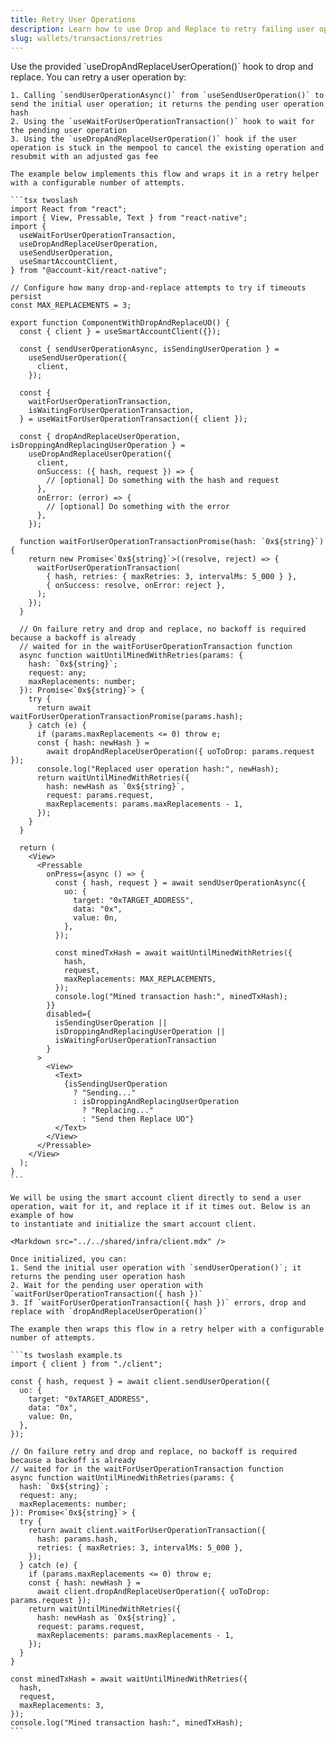 ```yaml
---
title: Retry User Operations
description: Learn how to use Drop and Replace to retry failing user operations.
slug: wallets/transactions/retries
---
```


<Markdown src="../../shared/infra/drop-and-replace-description.mdx" />

<Tabs>
  <Tab title="React">
    Use the provided `useDropAndReplaceUserOperation()` hook to drop and replace. You can retry a user operation by:

    1. Calling `sendUserOperationAsync()` from `useSendUserOperation()` to send the initial user operation; it returns the pending user operation hash
    2. Using the `useWaitForUserOperationTransaction()` hook to wait for the pending user operation
    3. Using the `useDropAndReplaceUserOperation()` hook if the user operation is stuck in the mempool to cancel the existing operation and resubmit with an adjusted gas fee

    The example below implements this flow and wraps it in a retry helper with a configurable number of attempts.

    ```tsx twoslash
    import React from "react";
    import { View, Pressable, Text } from "react-native";
    import {
      useWaitForUserOperationTransaction,
      useDropAndReplaceUserOperation,
      useSendUserOperation,
      useSmartAccountClient,
    } from "@account-kit/react-native";

    // Configure how many drop-and-replace attempts to try if timeouts persist
    const MAX_REPLACEMENTS = 3;

    export function ComponentWithDropAndReplaceUO() {
      const { client } = useSmartAccountClient({});

      const { sendUserOperationAsync, isSendingUserOperation } =
        useSendUserOperation({
          client,
        });

      const {
        waitForUserOperationTransaction,
        isWaitingForUserOperationTransaction,
      } = useWaitForUserOperationTransaction({ client });

      const { dropAndReplaceUserOperation, isDroppingAndReplacingUserOperation } =
        useDropAndReplaceUserOperation({
          client,
          onSuccess: ({ hash, request }) => {
            // [optional] Do something with the hash and request
          },
          onError: (error) => {
            // [optional] Do something with the error
          },
        });

      function waitForUserOperationTransactionPromise(hash: `0x${string}`) {
        return new Promise<`0x${string}`>((resolve, reject) => {
          waitForUserOperationTransaction(
            { hash, retries: { maxRetries: 3, intervalMs: 5_000 } },
            { onSuccess: resolve, onError: reject },
          );
        });
      }

      // On failure retry and drop and replace, no backoff is required because a backoff is already
      // waited for in the waitForUserOperationTransaction function
      async function waitUntilMinedWithRetries(params: {
        hash: `0x${string}`;
        request: any;
        maxReplacements: number;
      }): Promise<`0x${string}`> {
        try {
          return await waitForUserOperationTransactionPromise(params.hash);
        } catch (e) {
          if (params.maxReplacements <= 0) throw e;
          const { hash: newHash } =
            await dropAndReplaceUserOperation({ uoToDrop: params.request });
          console.log("Replaced user operation hash:", newHash);
          return waitUntilMinedWithRetries({
            hash: newHash as `0x${string}`,
            request: params.request,
            maxReplacements: params.maxReplacements - 1,
          });
        }
      }

      return (
        <View>
          <Pressable
            onPress={async () => {
              const { hash, request } = await sendUserOperationAsync({
                uo: {
                  target: "0xTARGET_ADDRESS",
                  data: "0x",
                  value: 0n,
                },
              });

              const minedTxHash = await waitUntilMinedWithRetries({
                hash,
                request,
                maxReplacements: MAX_REPLACEMENTS,
              });
              console.log("Mined transaction hash:", minedTxHash);
            }}
            disabled={
              isSendingUserOperation ||
              isDroppingAndReplacingUserOperation ||
              isWaitingForUserOperationTransaction
            }
          >
            <View>
              <Text>
                {isSendingUserOperation
                  ? "Sending..."
                  : isDroppingAndReplacingUserOperation
                    ? "Replacing..."
                    : "Send then Replace UO"}
              </Text>
            </View>
          </Pressable>
        </View>
      );
    }
    ```

  </Tab>
  <Tab title="JavaScript">
  
    We will be using the smart account client directly to send a user operation, wait for it, and replace it if it times out. Below is an example of how
    to instantiate and initialize the smart account client.

    <Markdown src="../../shared/infra/client.mdx" />

    Once initialized, you can:
    1. Send the initial user operation with `sendUserOperation()`; it returns the pending user operation hash
    2. Wait for the pending user operation with `waitForUserOperationTransaction({ hash })`
    3. If `waitForUserOperationTransaction({ hash })` errors, drop and replace with `dropAndReplaceUserOperation()`

    The example then wraps this flow in a retry helper with a configurable number of attempts.

    ```ts twoslash example.ts
    import { client } from "./client";

    const { hash, request } = await client.sendUserOperation({
      uo: {
        target: "0xTARGET_ADDRESS",
        data: "0x",
        value: 0n,
      },
    });

    // On failure retry and drop and replace, no backoff is required because a backoff is already
    // waited for in the waitForUserOperationTransaction function
    async function waitUntilMinedWithRetries(params: {
      hash: `0x${string}`;
      request: any;
      maxReplacements: number;
    }): Promise<`0x${string}`> {
      try {
        return await client.waitForUserOperationTransaction({
          hash: params.hash,
          retries: { maxRetries: 3, intervalMs: 5_000 },
        });
      } catch (e) {
        if (params.maxReplacements <= 0) throw e;
        const { hash: newHash } =
          await client.dropAndReplaceUserOperation({ uoToDrop: params.request });
        return waitUntilMinedWithRetries({
          hash: newHash as `0x${string}`,
          request: params.request,
          maxReplacements: params.maxReplacements - 1,
        });
      }
    }

    const minedTxHash = await waitUntilMinedWithRetries({
      hash,
      request,
      maxReplacements: 3,
    });
    console.log("Mined transaction hash:", minedTxHash);
    ```

  </Tab>
</Tabs>
